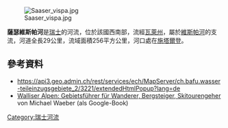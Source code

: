 {{Coord|46.23081|N|7.87220|E|display=title}}
[[Image:Saaser_vispa.jpg|right]]

'''薩瑟維斯帕河'''是[[瑞士|瑞士]]的河流，位於該國西南部，流經[[瓦萊州|瓦萊州]]，屬於[[維斯帕河|維斯帕河]]的支流，河道全長29公里，流域面積256平方公里，河口處在[[施塔爾登|施塔爾登]]。

==參考資料==
* https://api3.geo.admin.ch/rest/services/ech/MapServer/ch.bafu.wasser-teileinzugsgebiete_2/3221/extendedHtmlPopup?lang=de 
* [https://books.google.de/books?id=dYk4-Ia9OUsC&pg=PA39&dq=Saaser+Vispa&lr=&as_brr=3&hl=de#v=onepage&q=Saaser%20Vispa&f=false Walliser Alpen: Gebietsführer für Wanderer, Bergsteiger, Skitourengeher] {{Wayback|url=https://books.google.de/books?id=dYk4-Ia9OUsC&pg=PA39&dq=Saaser+Vispa&lr=&as_brr=3&hl=de#v=onepage&q=Saaser%20Vispa&f=false |date=20210128185806 }} von Michael Waeber (als Google-Book)

{{Switzerland-geo-stub}}
[[Category:瑞士河流|Category:瑞士河流]]